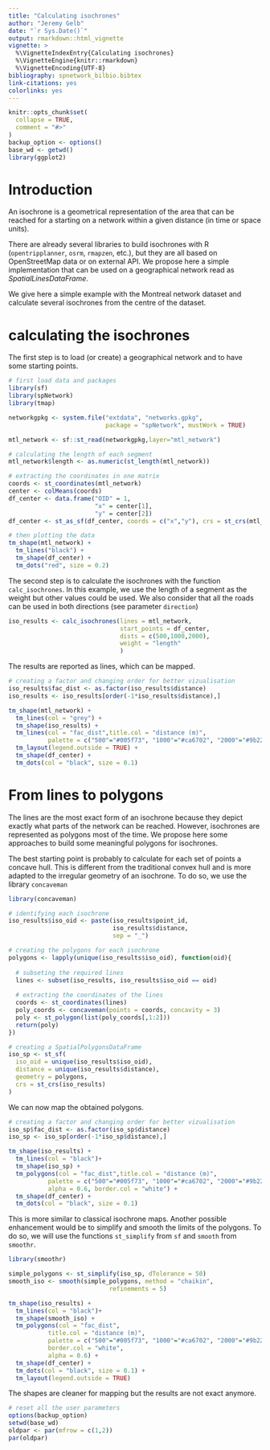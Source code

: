 ```yaml
---
title: "Calculating isochrones"
author: "Jeremy Gelb"
date: "`r Sys.Date()`"
output: rmarkdown::html_vignette
vignette: >
  %\VignetteIndexEntry{Calculating isochrones}
  %\VignetteEngine{knitr::rmarkdown}
  %\VignetteEncoding{UTF-8}
bibliography: spnetwork_bilbio.bibtex
link-citations: yes
colorlinks: yes
---
```


```r
knitr::opts_chunk$set(
  collapse = TRUE,
  comment = "#>"
)
backup_option <- options()
base_wd <- getwd()
library(ggplot2)
```

# Introduction

An isochrone is a geometrical representation of the area that can be reached for a starting on a network within a given distance (in time or space units).

There are already several libraries to build isochrones with R (`opentripplanner`, `osrm`, `rmapzen`, etc.), but they are all based on OpenStreetMap data or on external API. We propose here a simple implementation that can be used on a geographical network read as *SpatialLinesDataFrame*.

We give here a simple example with the Montreal network dataset and calculate several isochrones from the centre of the dataset.

# calculating the isochrones

The first step is to load (or create) a geographical network and to have some starting points.

```r
# first load data and packages
library(sf)
library(spNetwork)
library(tmap)

networkgpkg <- system.file("extdata", "networks.gpkg",
                           package = "spNetwork", mustWork = TRUE)

mtl_network <- sf::st_read(networkgpkg,layer="mtl_network")

# calculating the length of each segment
mtl_network$length <- as.numeric(st_length(mtl_network))

# extracting the coordinates in one matrix
coords <- st_coordinates(mtl_network)
center <- colMeans(coords)
df_center <- data.frame("OID" = 1,
                        "x" = center[1],
                        "y" = center[2])
df_center <- st_as_sf(df_center, coords = c("x","y"), crs = st_crs(mtl_network))

# then plotting the data
tm_shape(mtl_network) + 
  tm_lines("black") + 
  tm_shape(df_center) + 
  tm_dots("red", size = 0.2)
```

The second step is to calculate the isochrones with the function `calc_isochrones`. In this example, we use the length of a segment as the weight but other values could be used. We also consider that all the roads can be used in both directions (see parameter `direction`)

```r
iso_results <- calc_isochrones(lines = mtl_network,
                               start_points = df_center,
                               dists = c(500,1000,2000),
                               weight = "length"
                               )

```

The results are reported as lines, which can be mapped.

```r
# creating a factor and changing order for better vizualisation
iso_results$fac_dist <- as.factor(iso_results$distance)
iso_results <- iso_results[order(-1*iso_results$distance),]

tm_shape(mtl_network) + 
  tm_lines(col = "grey") +
  tm_shape(iso_results) + 
  tm_lines(col = "fac_dist",title.col = "distance (m)",
           palette = c("500"="#005f73", "1000"="#ca6702", "2000"="#9b2226"))+
  tm_layout(legend.outside = TRUE) + 
  tm_shape(df_center) + 
  tm_dots(col = "black", size = 0.1)

```


# From lines to polygons

The lines are the most exact form of an isochrone because they depict exactly what parts of the network can be reached. However, isochrones are represented as polygons most of the time. We propose here some approaches to build some meaningful polygons for isochrones.

The best starting point is probably to calculate for each set of points a concave hull. This is different from the traditional convex hull and is more adapted to the irregular geometry of an isochrone. To do so, we use the library `concaveman`

```r
library(concaveman)

# identifying each isochrone
iso_results$iso_oid <- paste(iso_results$point_id,
                             iso_results$distance,
                             sep = "_")

# creating the polygons for each isochrone
polygons <- lapply(unique(iso_results$iso_oid), function(oid){
  
  # subseting the required lines
  lines <- subset(iso_results, iso_results$iso_oid == oid)
  
  # extracting the coordinates of the lines
  coords <- st_coordinates(lines)
  poly_coords <- concaveman(points = coords, concavity = 3)
  poly <- st_polygon(list(poly_coords[,1:2]))
  return(poly)
})

# creating a SpatialPolygonsDataFrame
iso_sp <- st_sf(
  iso_oid = unique(iso_results$iso_oid),
  distance = unique(iso_results$distance),
  geometry = polygons,
  crs = st_crs(iso_results)
)
```

We can now map the obtained polygons.

```r
# creating a factor and changing order for better vizualisation
iso_sp$fac_dist <- as.factor(iso_sp$distance)
iso_sp <- iso_sp[order(-1*iso_sp$distance),]

tm_shape(iso_results) + 
  tm_lines(col = "black")+
  tm_shape(iso_sp) + 
  tm_polygons(col = "fac_dist",title.col = "distance (m)",
           palette = c("500"="#005f73", "1000"="#ca6702", "2000"="#9b2226"),
           alpha = 0.6, border.col = "white") +
  tm_shape(df_center) + 
  tm_dots(col = "black", size = 0.1)

```

This is more similar to classical isochrone maps. Another possible enhancement would be to simplify and smooth the limits of the polygons. To do so, we will use the functions `st_simplify` from `sf` and `smooth` from `smoothr`.

```r
library(smoothr)

simple_polygons <- st_simplify(iso_sp, dTolerance = 50)
smooth_iso <- smooth(simple_polygons, method = "chaikin", 
                            refinements = 5)

tm_shape(iso_results) + 
  tm_lines(col = "black")+
  tm_shape(smooth_iso) +
  tm_polygons(col = "fac_dist",
           title.col = "distance (m)",
           palette = c("500"="#005f73", "1000"="#ca6702", "2000"="#9b2226"),
           border.col = "white",
           alpha = 0.6) +
  tm_shape(df_center) + 
  tm_dots(col = "black", size = 0.1) + 
  tm_layout(legend.outside = TRUE)
```

The shapes are cleaner for mapping but the results are not exact anymore.

```r
# reset all the user parameters
options(backup_option)
setwd(base_wd)
oldpar <- par(mfrow = c(1,2))
par(oldpar)
```

